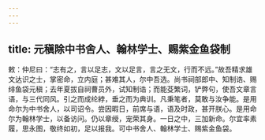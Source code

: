 ```yaml
---
---
---
```

title: 元稹除中书舍人、翰林学士、赐紫金鱼袋制
---



敕：仲尼曰：“志有之，言以足志，文以足言，言之无文，行而不远。”故吾精求雄文达识之士，掌密命，立内庭；甚难其人，尔中吾选。尚书祠部郎中、知制诰、赐绯鱼袋元稹；去年夏拔自祠曹员外，试知制诰；而能芟繁词，铲弊句，使吾文章言语，与三代同风。引之而成纶綍，垂之而为典训。凡秉笔者，莫敢与汝争能。是用命尔为中书舍人，以司诏令。尝因暇日，前席与语，语及时政，甚开朕心。是用命尔为翰林学士，以备访问。仍以章绶，宠荣其身。一日之中，三加新命。尔宜率素履，思永图，敬终如初，足以报我。可中书舍人、翰林学士、赐紫金鱼袋。